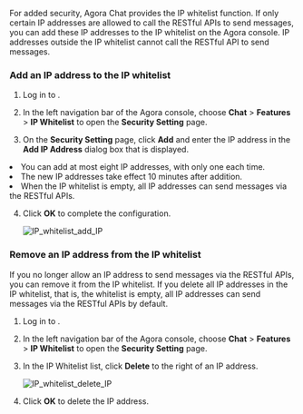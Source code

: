 
For added security, Agora Chat provides the IP whitelist function. If only certain IP addresses are allowed to call the RESTful APIs to send messages, you can add these IP addresses to the IP whitelist on the Agora console. IP addresses outside the IP whitelist cannot call the RESTful API to send messages.

### Add an IP address to the IP whitelist

1. Log in to <Link to="{{Global.AGORA_CONSOLE_URL}}"><Vg k="CONSOLE" /></Link>.

2. In the left navigation bar of the Agora console, choose **Chat** > **Features** > **IP Whitelist** to open the **Security Setting** page.

3. On the **Security Setting** page, click **Add** and enter the IP address in the **Add IP Address** dialog box that is displayed.

<div class="alert info"><li>You can add at most eight IP addresses, with only one each time.</li><li>The new IP addresses take effect 10 minutes after addition. </li><li>When the IP whitelist is empty, all IP addresses can send messages via the RESTful APIs.</li></div>

4. Click **OK** to complete the configuration.

    ![IP_whitelist_add_IP](/images/chat/IP_whitelist_add_IP.png)

### Remove an IP address from the IP whitelist

If you no longer allow an IP address to send messages via the RESTful APIs, you can remove it from the IP whitelist. If you delete all IP addresses in the IP whitelist, that is, the whitelist is empty, all IP addresses can send messages via the RESTful APIs by default.

1. Log in to <Link to="{{Global.AGORA_CONSOLE_URL}}"><Vg k="CONSOLE" /></Link>.

2. In the left navigation bar of the Agora console, choose **Chat** > **Features** > **IP Whitelist** to open the **Security Setting** page.

3. In the IP Whitelist list, click **Delete** to the right of an IP address.

    ![IP_whitelist_delete_IP](/images/chat/IP_whitelist_delete_IP.png)

4. Click **OK** to delete the IP address.